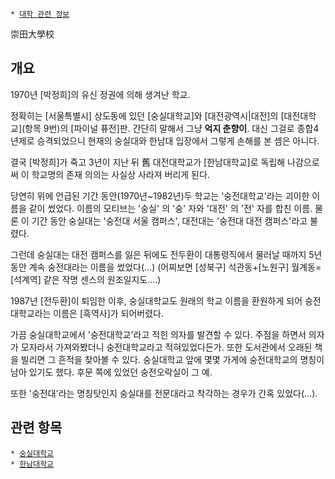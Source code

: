  * [[대학 관련 정보]]

崇田大學校

== 개요 ==

1970년 [박정희]의 유신 정권에 의해 생겨난 학교.

정확히는 [서울특별시] 상도동에 있던 [숭실대학교]와 [대전광역시|대전]의 [대전대학교](항목 9번)의 [파이널 퓨전]판. 간단히 말해서 그냥 '''억지 춘향이'''. 대신 그걸로 종합4년제로 승격되었으니 현재의 숭실대와 한남대 입장에서 그렇게 손해를 본 셈은 아니다.

결국 [박정희]가 죽고 3년이 지난 뒤 舊 대전대학교가 [한남대학교]로 독립해 나감으로써 이 학교명의 존재 의의는 사실상 사라져 버리게 된다.

당연히 위에 언급된 기간 동안(1970년~1982년)두 학교는 '숭전대학교'라는 괴이한 이름을 같이 썼었다. 이름의 모티브는 '숭실' 의 '숭' 자와 '대전' 의 '전' 자를 합친 이름. 물론 이 기간 동안 숭실대는 '숭전대 서울 캠퍼스', 대전대는 '숭전대 대전 캠퍼스'라고 불렸다. 

그런데 숭실대는 대전 캠퍼스를 잃은 뒤에도 전두환이 대통령직에서 물러날 때까지 5년 동안 계속 숭전대라는 이름을 썼었다(…) (어찌보면 [성북구] 석관동+[노원구] 월계동=[석계역] 같은 작명 센스의 원조일지도….)

1987년 [전두환]이 퇴임한 이후, 숭실대학교도 원래의 학교 이름을 환원하게 되어 숭전대학교라는 이름은 [흑역사]가 되어버렸다.

가끔 숭실대학교에서 '숭전대학교'라고 적힌 의자를 발견할 수 있다. 주점을 하면서 의자가 모자라서 가져와봤더니 숭전대학교라고 적혀있었다든가. 또한 도서관에서 오래된 책을 빌리면 그 흔적을 찾아볼 수 있다. 숭실대학교 앞에 몇몇 가게에 숭전대학교의 명칭이 남아 있기도 했다. 후문 쪽에 있었던 숭전오락실이 그 예.

또한 '숭전대'라는 명칭탓인지 숭실대를 전문대라고 착각하는 경우가 간혹 있었다(...).

== 관련 항목 ==
 * [[숭실대학교]]
 * [[한남대학교]]
